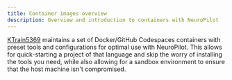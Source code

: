 ```yaml
---
title: Container images overview
description: Overview and introduction to containers with NeuroPilot
---
```


[KTrain5369](https://ktrain5369.dev/) maintains a set of Docker/GitHub Codespaces containers with preset tools and configurations for optimal use with NeuroPilot.
This allows for quick-starting a project of that language and skip the worry of installing the tools you need, while also allowing for a sandbox environment to ensure that the host machine isn't compromised.

